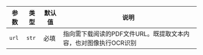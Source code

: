| 参数 | 类型 | 默认值 | 说明 |
| --- | --- | --- | --- |
| `url` | `str` | 必填 | 指向需下载阅读的PDF文件URL。既提取文本内容，也对图像执行OCR识别 |